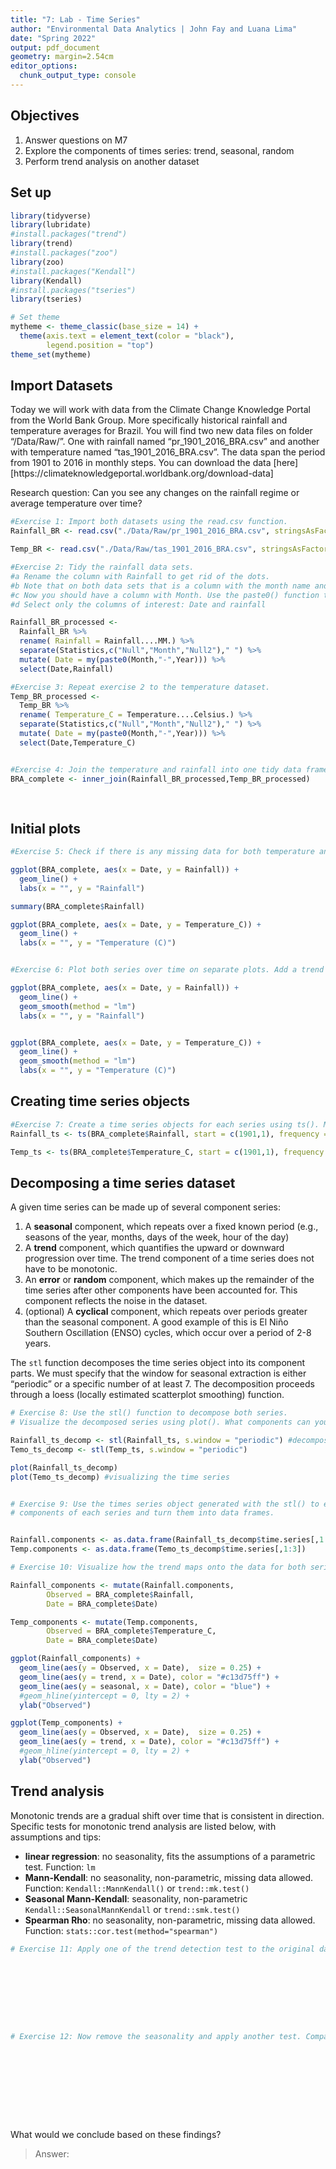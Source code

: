 ```yaml
---
title: "7: Lab - Time Series"
author: "Environmental Data Analytics | John Fay and Luana Lima"
date: "Spring 2022"
output: pdf_document
geometry: margin=2.54cm
editor_options: 
  chunk_output_type: console
---
```


## Objectives
1. Answer questions on M7
2. Explore the components of times series: trend, seasonal, random
3. Perform trend analysis on another dataset

## Set up

```r

library(tidyverse)
library(lubridate)
#install.packages("trend")
library(trend)
#install.packages("zoo")
library(zoo)
#install.packages("Kendall")
library(Kendall)
#install.packages("tseries")
library(tseries)

# Set theme
mytheme <- theme_classic(base_size = 14) +
  theme(axis.text = element_text(color = "black"), 
        legend.position = "top")
theme_set(mytheme)
```

## Import Datasets

Today we will work with data from the Climate Change Knowledge Portal from the World Bank Group. More specifically historical rainfall and temperature averages for Brazil. You will find two new data files on folder "/Data/Raw/". One with rainfall named "pr_1901_2016_BRA.csv" and another with temperature named "tas_1901_2016_BRA.csv". The data span the period from 1901 to 2016 in monthly steps. You can download the data [here][https://climateknowledgeportal.worldbank.org/download-data]

Research question: Can you see any changes on the rainfall regime or average temperature over time?

```r
#Exercise 1: Import both datasets using the read.csv function.
Rainfall_BR <- read.csv("./Data/Raw/pr_1901_2016_BRA.csv", stringsAsFactors = TRUE)

Temp_BR <- read.csv("./Data/Raw/tas_1901_2016_BRA.csv", stringsAsFactors = TRUE)

#Exercise 2: Tidy the rainfall data sets.
#a Rename the column with Rainfall to get rid of the dots.
#b Note that on both data sets that is a column with the month name and average. Convert it to a Month column by separating the string, i.e., month in one column and the word "Average" on another. Hint: use the separate() function in the pipe.
#c Now you should have a column with Month. Use the paste0() function to paste month and year together and create a date object.
#d Select only the columns of interest: Date and rainfall

Rainfall_BR_processed <-
  Rainfall_BR %>% 
  rename( Rainfall = Rainfall....MM.) %>% 
  separate(Statistics,c("Null","Month","Null2")," ") %>% 
  mutate( Date = my(paste0(Month,"-",Year))) %>% 
  select(Date,Rainfall)

#Exercise 3: Repeat exercise 2 to the temperature dataset.
Temp_BR_processed <-
  Temp_BR %>% 
  rename( Temperature_C = Temperature....Celsius.) %>% 
  separate(Statistics,c("Null","Month","Null2")," ") %>% 
  mutate( Date = my(paste0(Month,"-",Year))) %>% 
  select(Date,Temperature_C)  


#Exercise 4: Join the temperature and rainfall into one tidy data frame with 3 columns: Date, Rainfall and Temperature.
BRA_complete <- inner_join(Rainfall_BR_processed,Temp_BR_processed)
  
           
```


## Initial plots

```r

#Exercise 5: Check if there is any missing data for both temperature and rainfall series.

ggplot(BRA_complete, aes(x = Date, y = Rainfall)) +
  geom_line() +
  labs(x = "", y = "Rainfall")

summary(BRA_complete$Rainfall)

ggplot(BRA_complete, aes(x = Date, y = Temperature_C)) +
  geom_line() +
  labs(x = "", y = "Temperature (C)")


#Exercise 6: Plot both series over time on separate plots. Add a trend line using geom_smooth(). Can you say something about the trend just by visualizing the data?

ggplot(BRA_complete, aes(x = Date, y = Rainfall)) +
  geom_line() +
  geom_smooth(method = "lm")
  labs(x = "", y = "Rainfall")


ggplot(BRA_complete, aes(x = Date, y = Temperature_C)) +
  geom_line() +
  geom_smooth(method = "lm")
  labs(x = "", y = "Temperature (C)")

```

## Creating time series objects

```r
#Exercise 7: Create a time series objects for each series using ts(). Make sure you specify the starting point and frequency.
Rainfall_ts <- ts(BRA_complete$Rainfall, start = c(1901,1), frequency = 12)

Temp_ts <- ts(BRA_complete$Temperature_C, start = c(1901,1), frequency = 12)


```


## Decomposing a time series dataset

A given time series can be made up of several component series: 

1. A **seasonal** component, which repeats over a fixed known period (e.g., seasons of the year, months, days of the week, hour of the day)
2. A **trend** component, which quantifies the upward or downward progression over time. The trend component of a time series does not have to be monotonic.
3. An **error** or **random** component, which makes up the remainder of the time series after other components have been accounted for. This component reflects the noise in the dataset. 
4. (optional) A **cyclical** component, which repeats over periods greater than the seasonal component. A good example of this is El Niño Southern Oscillation (ENSO) cycles, which occur over a period of 2-8 years.


The `stl` function decomposes the time series object into its component parts. We must specify that the window for seasonal extraction is either "periodic" or a specific number of at least 7. The decomposition proceeds through a loess (locally estimated scatterplot smoothing) function.

```r

# Exercise 8: Use the stl() function to decompose both series. 
# Visualize the decomposed series using plot(). What components can you identify?

Rainfall_ts_decomp <- stl(Rainfall_ts, s.window = "periodic") #decomposing each ts
Temo_ts_decomp <- stl(Temp_ts, s.window = "periodic")

plot(Rainfall_ts_decomp)
plot(Temo_ts_decomp) #visualizing the time series


# Exercise 9: Use the times series object generated with the stl() to extract the 
# components of each series and turn them into data frames.


Rainfall.components <- as.data.frame(Rainfall_ts_decomp$time.series[,1:3])
Temp.components <- as.data.frame(Temo_ts_decomp$time.series[,1:3])

# Exercise 10: Visualize how the trend maps onto the data for both series

Rainfall_components <- mutate(Rainfall.components,
        Observed = BRA_complete$Rainfall,     
        Date = BRA_complete$Date)

Temp_components <- mutate(Temp.components,
        Observed = BRA_complete$Temperature_C,     
        Date = BRA_complete$Date)

ggplot(Rainfall_components) +
  geom_line(aes(y = Observed, x = Date),  size = 0.25) +
  geom_line(aes(y = trend, x = Date), color = "#c13d75ff") +
  geom_line(aes(y = seasonal, x = Date), color = "blue") +
  #geom_hline(yintercept = 0, lty = 2) +
  ylab("Observed")

ggplot(Temp_components) +
  geom_line(aes(y = Observed, x = Date),  size = 0.25) +
  geom_line(aes(y = trend, x = Date), color = "#c13d75ff") +
  #geom_hline(yintercept = 0, lty = 2) +
  ylab("Observed")

```


## Trend analysis

Monotonic trends are a gradual shift over time that is consistent in direction. Specific tests for monotonic trend analysis are listed below, with assumptions and tips: 

* **linear regression**: no seasonality, fits the assumptions of a parametric test. Function: `lm`
* **Mann-Kendall**: no seasonality, non-parametric, missing data allowed. Function: `Kendall::MannKendall()` or `trend::mk.test()`
* **Seasonal Mann-Kendall**: seasonality, non-parametric `Kendall::SeasonalMannKendall` or `trend::smk.test()`
* **Spearman Rho**: no seasonality, non-parametric, missing data allowed. Function: `stats::cor.test(method="spearman")`


```r

# Exercise 11: Apply one of the trend detection test to the original data set. Remember that the data has seasonal component, which test can be applied in this case?









# Exercise 12: Now remove the seasonality and apply another test. Compare the results with what you obtained on Exercise 9.











```

What would we conclude based on these findings? 

> Answer:


